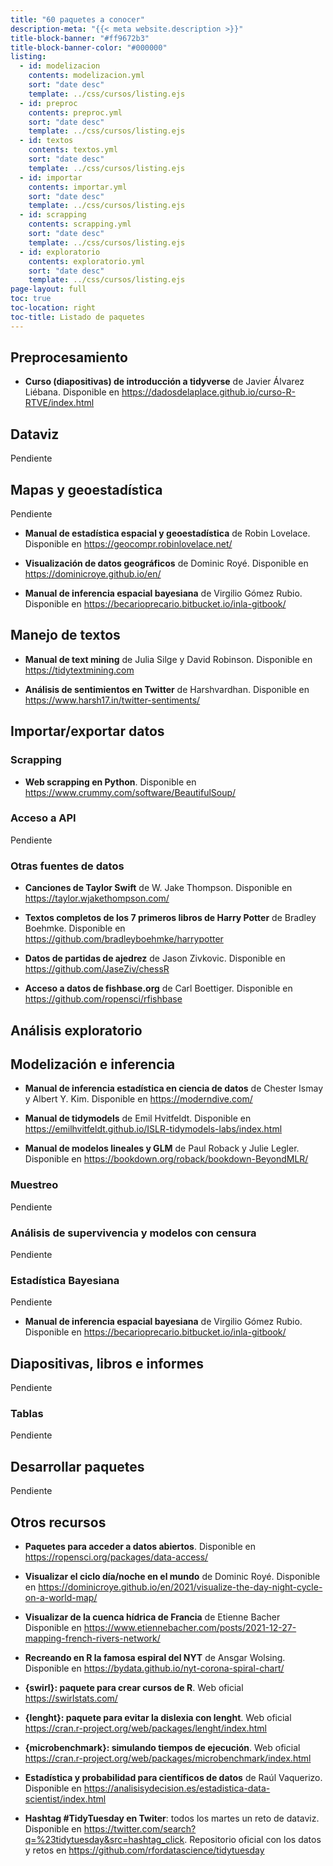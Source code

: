 ```yaml
---
title: "60 paquetes a conocer"
description-meta: "{{< meta website.description >}}"
title-block-banner: "#ff9672b3"
title-block-banner-color: "#000000"
listing:
  - id: modelizacion
    contents: modelizacion.yml
    sort: "date desc"
    template: ../css/cursos/listing.ejs
  - id: preproc
    contents: preproc.yml
    sort: "date desc"
    template: ../css/cursos/listing.ejs
  - id: textos
    contents: textos.yml
    sort: "date desc"
    template: ../css/cursos/listing.ejs
  - id: importar
    contents: importar.yml
    sort: "date desc"
    template: ../css/cursos/listing.ejs
  - id: scrapping
    contents: scrapping.yml
    sort: "date desc"
    template: ../css/cursos/listing.ejs
  - id: exploratorio
    contents: exploratorio.yml
    sort: "date desc"
    template: ../css/cursos/listing.ejs
page-layout: full
toc: true
toc-location: right
toc-title: Listado de paquetes
---
```



## [**Preprocesamiento**]{.hl-yellow}

:::{#preproc}
:::

* [**Curso (diapositivas) de introducción a tidyverse**]{.hl-green} de Javier Álvarez Liébana. Disponible en <https://dadosdelaplace.github.io/curso-R-RTVE/index.html>


## [**Dataviz**]{.hl-yellow}

Pendiente

<!-- ggpattern: rellenos con patrones geométricos en ggplot2. De coolbutuseless y Trevor L. Davis. https://github.com/coolbutuseless/ggpattern -->


## [**Mapas y geoestadística**]{.hl-purple}

Pendiente

* [**Manual de estadística espacial y geoestadística**]{.hl-green} de Robin Lovelace. Disponible en <https://geocompr.robinlovelace.net/>

* [**Visualización de datos geográficos**]{.hl-green} de Dominic Royé. Disponible en <https://dominicroye.github.io/en/>

* [**Manual de inferencia espacial bayesiana**]{.hl-green} de Virgilio Gómez Rubio. Disponible en <https://becarioprecario.bitbucket.io/inla-gitbook/>

<!-- mapSpain: visualización de datos en mapas de España en R. De Diego Hernangómez. https://dieghernan.github.io/rpubs/mapSpain_RMadrid/#1 -->

<!-- rasterpic: visualización de mapas con imágenes rasterizados de fondo. De Diego Hernangómez. https://dieghernan.github.io/rasterpic/ -->

<!-- layer: paquete para crear capas de mapas. De Marco Sciaini y Cédric Scherer https://github.com/marcosci/layer -->

<!-- https://cran.r-project.org/web/packages/mapSpain/index.html -->

<!-- https://cran.r-project.org/web/packages/giscoR/index.html -->


## [**Manejo de textos**]{.hl-yellow}

:::{#textos}
:::


* [**Manual de text mining**]{.hl-green} de Julia Silge y David Robinson. Disponible en <https://tidytextmining.com>

* [**Análisis de sentimientos en Twitter**]{.hl-green} de Harshvardhan. Disponible en <https://www.harsh17.in/twitter-sentiments/>

## [**Importar/exportar datos**]{.hl-yellow}

:::{#importar}
:::


### [**Scrapping**]{.hl-purple}

:::{#scrapping}
:::

* [**Web scrapping en Python**]{.hl-green}. Disponible en <https://www.crummy.com/software/BeautifulSoup/>


### [**Acceso a API**]{.hl-purple}

Pendiente

<!-- httr: comunicación webs http y API. De Hadley Wickham, Chief Scientist en RStudio. https://github.com/r-lib/httr -->


<!-- rtweet: datos de Twitter. De Michael W. Kearney https://docs.ropensci.org/rtweet/ -->

<!-- owidR: datos de Our World in Data. De OWiD. https://github.com/piersyork/owidR -->

<!-- spotify -->

<!-- eurostat: datos de Eurostat. https://ropengov.github.io/eurostat/articles/articles/eurostat_tutorial.html -->

<!-- climaemet: datos del AEMET. https://ropenspain.github.io/climaemet/ -->



### [**Otras fuentes de datos**]{.hl-purple}

* [**Canciones de Taylor Swift**]{.hl-green} de W. Jake Thompson. Disponible en <https://taylor.wjakethompson.com/>

* [**Textos completos de los 7 primeros libros de Harry Potter**]{.hl-green} de Bradley Boehmke. Disponible en <https://github.com/bradleyboehmke/harrypotter>

* [**Datos de partidas de ajedrez**]{.hl-green} de Jason Zivkovic. Disponible en <https://github.com/JaseZiv/chessR>

* [**Acceso a datos de fishbase.org**]{.hl-green} de Carl Boettiger. Disponible en <https://github.com/ropensci/rfishbase>


## [**Análisis exploratorio**]{.hl-yellow}

:::{#exploratorio}
:::


## [**Modelización e inferencia**]{.hl-yellow}

:::{#modelizacion}
:::

* [**Manual de inferencia estadística en ciencia de datos**]{.hl-green} de Chester Ismay y Albert Y. Kim. Disponible en <https://moderndive.com/>

* [**Manual de tidymodels**]{.hl-green} de Emil Hvitfeldt. Disponible en <https://emilhvitfeldt.github.io/ISLR-tidymodels-labs/index.html>

* [**Manual de modelos lineales y GLM**]{.hl-green} de Paul Roback y Julie Legler. Disponible en <https://bookdown.org/roback/bookdown-BeyondMLR/>

### [**Muestreo**]{.hl-purple}

Pendiente

<!-- https://rsample.tidymodels.org/ -->

<!-- https://spatialsample.tidymodels.org/ -->


### [**Análisis de supervivencia y modelos con censura**]{.hl-purple}

Pendiente

<!-- https://censored.tidymodels.org/ -->

<!-- survival package -->

### [**Estadística Bayesiana**]{.hl-purple}

Pendiente

* [**Manual de inferencia espacial bayesiana**]{.hl-green} de Virgilio Gómez Rubio. Disponible en <https://becarioprecario.bitbucket.io/inla-gitbook/>

<!-- tidybayes: estadística bayesiana y visualización. De Matthew Kay. http://mjskay.github.io/tidybayes/ -->

<!-- tidyposterior: estadística bayesiana. Paquete del entorno tidymodels. https://tidyposterior.tidymodels.org/index.html -->

<!-- https://github.com/comodin19/BayesVarSel -->

## [**Diapositivas, libros e informes**]{.hl-yellow}

Pendiente

<!-- rmarkdown: creación de informes en R. De Yihui Xie, J. J. Allaire y Garrett Grolemund https://bookdown.org/yihui/rmarkdown/ -->

<!-- bookdown: creación de libros y manuales en R. De Yihui Xie. https://bookdown.org/yihui/bookdown/ -->

<!-- blogdown: creación de webs en R. De Yihui Xie, Amber Thomas y Alison Presmanes Hill. https://bookdown.org/yihui/blogdown/ -->

<!-- shiny: webs interactivas con R. https://shiny.rstudio.com/tutorial/written-tutorial/lesson1/ -->

<!-- quarto -->

### [**Tablas**]{.hl-purple}

Pendiente

<!-- gt: tablas en R. De RStudio https://gt.rstudio.com/ -->

<!-- gtExtras: visualización de datos en tablas. De Thomas Mock. https://jthomasmock.github.io/gtExtras/index.html -->

<!-- tablas visualmente atractivas en R con gt y gtextras. De Benjamin Nowak https://bjnnowak.netlify.app/2021/10/04/r-beautiful-tables-with-gt-and-gtextras/ -->

## [**Desarrollar paquetes**]{.hl-yellow}

Pendiente

<!-- devtools started off as a lean-and-mean package to facilitate local package development, but over the years it accumulated more and more functionality. devtools has undergone a conscious uncoupling to split out functionality into smaller, more tightly focussed packages. This includes: -->

<!-- testthat: Writing and running tests (i.e. test()). -->

<!-- roxygen2: Function and package documentation (i.e. document()). -->

<!-- usethis: Automating package setup (i.e. use_test()). -->

## [**Otros recursos**]{.hl-yellow}

* [**Paquetes para acceder a datos abiertos**]{.hl-green}. Disponible en <https://ropensci.org/packages/data-access/>

* [**Visualizar el ciclo día/noche en el mundo**]{.hl-green} de Dominic Royé. Disponible en  <https://dominicroye.github.io/en/2021/visualize-the-day-night-cycle-on-a-world-map/>

* [**Visualizar de la cuenca hídrica de Francia**]{.hl-green} de Etienne Bacher Disponible en  <https://www.etiennebacher.com/posts/2021-12-27-mapping-french-rivers-network/>

* [**Recreando en R la famosa espiral del NYT**]{.hl-green} de Ansgar Wolsing. Disponible en <https://bydata.github.io/nyt-corona-spiral-chart/>

* [**{swirl}: paquete para crear cursos de R**]{.hl-green}. Web oficial <https://swirlstats.com/>

* [**{lenght}: paquete para evitar la dislexia con lenght**]{.hl-green}. Web oficial <https://cran.r-project.org/web/packages/lenght/index.html>

* [**{microbenchmark}: simulando tiempos de ejecución**]{.hl-green}. Web oficial <https://cran.r-project.org/web/packages/microbenchmark/index.html>

* [**Estadística y probabilidad para científicos de datos**]{.hl-green} de Raúl Vaquerizo. Disponible en <https://analisisydecision.es/estadistica-data-scientist/index.html>

* [**Hashtag #TidyTuesday en Twiter**]{.hl-green}: todos los martes un reto de dataviz. Disponible en <https://twitter.com/search?q=%23tidytuesday&src=hashtag_click>. Repositorio oficial con los datos y retos en <https://github.com/rfordatascience/tidytuesday>

